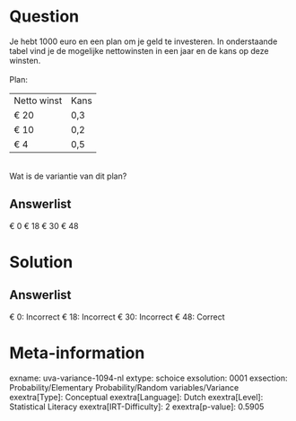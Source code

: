 Question
========

Je hebt 1000 euro en een plan om je geld te investeren. In onderstaande
tabel vind je de mogelijke nettowinsten in een jaar en de kans op deze
winsten.\
\
Plan:\

  ------------- ------
  Netto winst   Kans
  € 20          0,3
  € 10          0,2
  € 4           0,5
  ------------- ------

\
Wat is de variantie van dit plan?

Answerlist
----------

€ 0
€ 18
€ 30
€ 48

Solution
========

Answerlist
----------

€ 0: Incorrect
€ 18: Incorrect
€ 30: Incorrect
€ 48: Correct

Meta-information
================
exname: uva-variance-1094-nl
extype: schoice
exsolution: 0001
exsection: Probability/Elementary Probability/Random variables/Variance
exextra[Type]: Conceptual
exextra[Language]: Dutch
exextra[Level]: Statistical Literacy
exextra[IRT-Difficulty]: 2
exextra[p-value]: 0.5905

